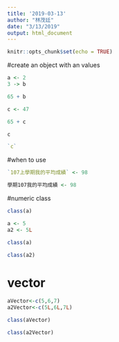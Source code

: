 ```yaml
---
title: '2019-03-13'
author: "林茂廷"
date: "3/13/2019"
output: html_document
---
```


```r
knitr::opts_chunk$set(echo = TRUE)
```

#create an object with an values

```r
a <- 2
3 -> b
```

```r
65 + b
```

```r
c <- 47

65 + c

```
```r
c
```

```r
`c`
```
#when to use

```r
`107上學期我的平均成績` <- 98
```

```r
學期107我的平均成績 <- 98
```
#numeric class

```r
class(a)
```
```r
a <- 5
a2 <- 5L
```

```r
class(a)
```

```r
class(a2)
```
# vector

```r
aVector<-c(5,6,7)
a2Vector<-c(5L,6L,7L)
```
```r
class(aVector)
```
```r
class(a2Vector)
```

